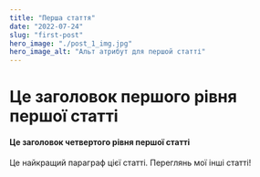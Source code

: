```yaml
---
title: "Перша стаття"
date: "2022-07-24"
slug: "first-post"
hero_image: "./post_1_img.jpg"
hero_image_alt: "Альт атрибут для першой статті"
---
```


# Це заголовок першого рівня першої статті

#### Це заголовок четвертого рівня першої статті

Це найкращий параграф цієї статті. Переглянь мої інші статті!
